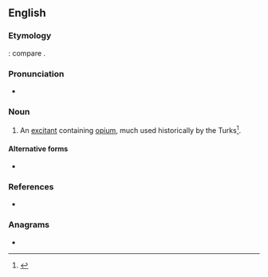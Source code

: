 {{also|masłach}}
==English==

===Etymology===
{{uder|en|ar|مَسْلُوق}}: compare {{cog|fr|masloc}}.

===Pronunciation===
* {{IPA|en|/ˈmæslək/}}

===Noun===
{{en-noun|-}}

# {{lb|en|medicine}} An [[excitant]] containing [[opium]], much used historically by the Turks<ref>{{RQ:Dunglison Medical Lexicon}}</ref>.

====Alternative forms====
* {{l|en|malach}}

===References===
<references/>
* {{R:Webster 1913}}

===Anagrams===
* {{anagrams|en|a=aachlms|chamals|chasmal}}